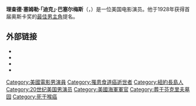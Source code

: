 {{expand|time=2015-01-05T02:45:57+00:00}}
{{unreferenced|time=2015-01-05T02:45:57+00:00}}
{{Infobox person
| name         = {{lang|en|Richard Barthelmess}}
| image        = Richard Barthelmess - publicity.JPG 
| caption      = 巴塞尔梅斯在电影《{{link-en|現代英雄|A Modern Hero}}》（A Modern Hero）中（1934年）
| birth_date   = {{Birth date|1895|5|9}} 
| birth_place  = {{USA}}[[纽约市|纽约市]]
| death_date   = {{Death date and age|1963|8|17|1895|5|9}}
| death_place  = {{USA}}纽约州南安普顿
| occupation   = 演员
| years_active = 1916年－1942年
| spouse       = 
}}
'''理查德·塞姆勒·「迪克」·巴塞尔梅斯'''（{{lang-en|Richard Semler "Dick" Barthelmess}}，{{bd|1895年|5月9日|1963年|8月17日}}）是一位美国电影演员。他于1928年获得首届奥斯卡奖的[[奥斯卡最佳男主角奖|最佳男主角]]提名。

== 外部链接 ==
{{Portal|人物}}
{{commons category|Richard Barthelmess}}
*{{IMDb name|0001932}}
*{{Amg name|4323}}
*{{IBDB name|31154}}
*{{Find a Grave|7186798}}

{{Authority control}}
{{DEFAULTSORT:Barthelmess, Richard}}

[[Category:美國電影男演員|Category:美國電影男演員]]
[[Category:罹患食道癌逝世者|Category:罹患食道癌逝世者]]
[[Category:紐約長島人|Category:紐約長島人]]
[[Category:20世纪美国男演员|Category:20世纪美国男演员]]
[[Category:美國海軍軍官|Category:美國海軍軍官]]
[[Category:葬于芬克里夫墓园|Category:葬于芬克里夫墓园]]
[[Category:死于喉癌|Category:死于喉癌]]